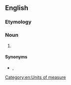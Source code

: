 {{also|picoampère|pico-ampere}}

==English==

===Etymology===
{{prefix|pico|ampere|lang=en}}

===Noun===
{{en-noun}}

# {{SI-unit|pico|ampere|lang=en}}

====Synonyms====
* {{l|mul|pA}}, {{l|mul|㎀}}

[[Category:en:Units of measure]]